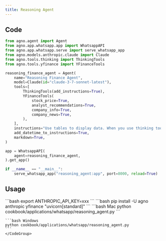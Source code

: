 ```yaml
---
title: Reasoning Agent
---
```


## Code

```python cookbook/applications/whatsapp/reasoning_agent.py
from agno.agent import Agent
from agno.app.whatsapp.app import WhatsappAPI
from agno.app.whatsapp.serve import serve_whatsapp_app
from agno.models.anthropic.claude import Claude
from agno.tools.thinking import ThinkingTools
from agno.tools.yfinance import YFinanceTools

reasoning_finance_agent = Agent(
    name="Reasoning Finance Agent",
    model=Claude(id="claude-3-7-sonnet-latest"),
    tools=[
        ThinkingTools(add_instructions=True),
        YFinanceTools(
            stock_price=True,
            analyst_recommendations=True,
            company_info=True,
            company_news=True,
        ),
    ],
    instructions="Use tables to display data. When you use thinking tools, keep the thinking brief.",
    add_datetime_to_instructions=True,
    markdown=True,
)

app = WhatsappAPI(
    agent=reasoning_finance_agent,
).get_app()

if __name__ == "__main__":
    serve_whatsapp_app("reasoning_agent:app", port=8000, reload=True)

```

## Usage

<Steps>
  <Snippet file="create-venv-step.mdx" />

  <Step title="Set your API key">
    ```bash
    export ANTHROPIC_API_KEY=xxx
    ```
  </Step>

  <Step title="Install libraries">
    ```bash
    pip install -U agno anthropic yfinance "uvicorn[standard]"
    ```
  </Step>

  <Step title="Run Agent">
    <CodeGroup>
    ```bash Mac
    python cookbook/applications/whatsapp/reasoning_agent.py
    ```

    ```bash Windows
    python cookbook/applications/whatsapp/reasoning_agent.py
    ```
    </CodeGroup>
  </Step>
</Steps> 